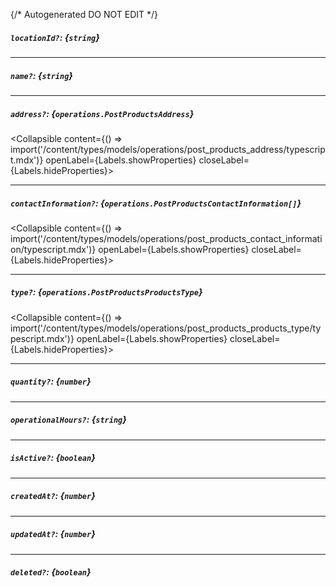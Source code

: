{/* Autogenerated DO NOT EDIT  */}

##### `locationId?`: *{`string`}*

---
##### `name?`: *{`string`}*

---
##### `address?`: *{`operations.PostProductsAddress`}*
<Collapsible content={() => import('/content/types/models/operations/post_products_address/typescript.mdx')} openLabel={Labels.showProperties} closeLabel={Labels.hideProperties}>
</Collapsible>

---
##### `contactInformation?`: *{`operations.PostProductsContactInformation[]`}*
<Collapsible content={() => import('/content/types/models/operations/post_products_contact_information/typescript.mdx')} openLabel={Labels.showProperties} closeLabel={Labels.hideProperties}>
</Collapsible>

---
##### `type?`: *{`operations.PostProductsProductsType`}*
<Collapsible content={() => import('/content/types/models/operations/post_products_products_type/typescript.mdx')} openLabel={Labels.showProperties} closeLabel={Labels.hideProperties}>
</Collapsible>

---
##### `quantity?`: *{`number`}*

---
##### `operationalHours?`: *{`string`}*

---
##### `isActive?`: *{`boolean`}*

---
##### `createdAt?`: *{`number`}*

---
##### `updatedAt?`: *{`number`}*

---
##### `deleted?`: *{`boolean`}*


